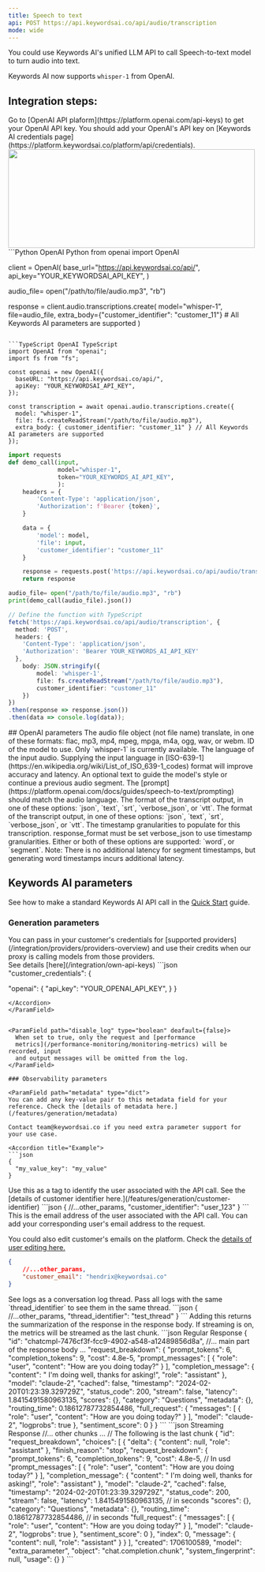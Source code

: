 ```yaml
---
title: Speech to text
api: POST https://api.keywordsai.co/api/audio/transcription
mode: wide
---
```


You could use Keywords AI's unified LLM API to call Speech-to-text model to turn audio into text.

Keywords AI now supports `whisper-1` from OpenAI.


## Integration steps:

<Steps>
<Step title="Get your OpenAI API key" >
Go to [OpenAI API plaform](https://platform.openai.com/api-keys) to get your OpenAI API key.
</Step>
<Step title="Add your credentials on Keywords AI credentials page" >
You should add your OpenAI's API key on [Keywords AI credentials page](https://platform.keywordsai.co/platform/api/credentials).
<img height="200" width="500"  src="/images/api-features/credentials.png"/>
</Step>

<Step title="Call your speech-to-text model">
<CodeGroup>
```Python OpenAI Python
from openai import OpenAI

client = OpenAI(
    base_url="https://api.keywordsai.co/api/",
    api_key="YOUR_KEYWORDSAI_API_KEY",
)

audio_file= open("/path/to/file/audio.mp3", "rb")

response = client.audio.transcriptions.create(
    model="whisper-1",
    file=audio_file,
    extra_body={"customer_identifier": "customer_11"}  # All Keywords AI parameters are supported
)
``` 

```TypeScript OpenAI TypeScript
import OpenAI from "openai";
import fs from "fs";

const openai = new OpenAI({
  baseURL: "https://api.keywordsai.co/api/",
  apiKey: "YOUR_KEYWORDSAI_API_KEY",
});

const transcription = await openai.audio.transcriptions.create({
  model: "whisper-1",
  file: fs.createReadStream("/path/to/file/audio.mp3"),
  extra_body: { customer_identifier: "customer_11" } // All Keywords AI parameters are supported
});

```
```python Python
import requests
def demo_call(input, 
              model="whisper-1",
              token="YOUR_KEYWORDS_AI_API_KEY",
              ):
    headers = {
        'Content-Type': 'application/json',
        'Authorization': f'Bearer {token}',
    }

    data = {
        'model': model,
        'file': input,
        'customer_identifier': "customer_11"
    }

    response = requests.post('https://api.keywordsai.co/api/audio/transcription', headers=headers, json=data)
    return response

audio_file= open("/path/to/file/audio.mp3", "rb")
print(demo_call(audio_file).json())
```
```TypeScript TypeScript
// Define the function with TypeScript
fetch('https://api.keywordsai.co/api/audio/transcription', {
  method: 'POST',
  headers: {
    'Content-Type': 'application/json',
    'Authorization': 'Bearer YOUR_KEYWORDS_AI_API_KEY'
  },
    body: JSON.stringify({
        model: 'whisper-1',
        file: fs.createReadStream("/path/to/file/audio.mp3"),
        customer_identifier: "customer_11"
    })
})
.then(response => response.json())
.then(data => console.log(data));
```
</CodeGroup>
</Step>

</Steps>
## OpenAI parameters 
<ParamField path="file" type="file" required>
The audio file object (not file name) translate, in one of these formats: flac, mp3, mp4, mpeg, mpga, m4a, ogg, wav, or webm.
</ParamField>
<ParamField path="model" type="string" required>
ID of the model to use. Only `whisper-1` is currently available.
</ParamField>
<ParamField path="language" type="string">
The language of the input audio. Supplying the input language in [ISO-639-1](https://en.wikipedia.org/wiki/List_of_ISO_639-1_codes) format will improve accuracy and latency.
</ParamField>
<ParamField path="prompt" type="string">
An optional text to guide the model's style or continue a previous audio segment. The [prompt](https://platform.openai.com/docs/guides/speech-to-text/prompting) should match the audio language.
</ParamField>
<ParamField path="response_format" type="string" default={"json"}>
The format of the transcript output, in one of these options: `json`, `text`, `srt`, `verbose_json`, or `vtt`.
</ParamField>
<ParamField path="temperature" type="number" default={0}>
The format of the transcript output, in one of these options: `json`, `text`, `srt`, `verbose_json`, or `vtt`.
</ParamField>
<ParamField path="timestamp_granularities" type="array" default={"segment"}>
The timestamp granularities to populate for this transcription. response_format must be set verbose_json to use timestamp granularities. Either or both of these options are supported: `word`, or `segment`. Note: There is no additional latency for segment timestamps, but generating word timestamps incurs additional latency.
</ParamField>


## Keywords AI parameters
See how to make a standard Keywords AI API call in the [Quick Start](/get-started/quick-start) guide.
### Generation parameters

<ParamField path="customer_credentials" type="object">
You can pass in your customer's credentials for [supported providers](/integration/providers/providers-overview) and use their credits when our proxy is calling models from those providers. <br/>See details [here](/integration/own-api-keys)
<Accordion title="Example">
```json
"customer_credentials": {

  "openai": {
    "api_key": "YOUR_OPENAI_API_KEY",
  }
}
```
</Accordion>
</ParamField>


<ParamField path="disable_log" type="boolean" deafault={false}>
  When set to true, only the request and [performance
  metrics](/performance-monitoring/monitoring-metrics) will be recorded, input
  and output messages will be omitted from the log.
</ParamField>

### Observability parameters

<ParamField path="metadata" type="dict">
You can add any key-value pair to this metadata field for your reference. Check the [details of metadata here.](/features/generation/metadata)

Contact team@keywordsai.co if you need extra parameter support for your use case.

<Accordion title="Example">
```json
{
  "my_value_key": "my_value"
}
```
</Accordion>
</ParamField>

<ParamField path="customer_identifier" type="string">
  Use this as a tag to identify the user associated with the API call. See the [details of customer identifier here.](/features/generation/customer-identifier)
  <Accordion title="Example">
```json
{
    //...other_params,
    "customer_identifier": "user_123"
}
```
</Accordion>
</ParamField>

<ParamField path="customer_email" type="string">
  This is the email address of the user associated with the API call. You can add your corresponding user's email address to the request.
  
  You could also edit customer's emails on the platform. Check the [details of user editing here.](/features/user/user-creation)
    <Accordion title="Example">
```json
{
    //...other_params,
    "customer_email": "hendrix@keywordsai.co"
}
```
</Accordion>
</ParamField>
<ParamField path="thread_identifier" type="string">
  See logs as a conversation log thread. Pass all logs with the same `thread_identifier` to see them in the same thread.
    <Accordion title="Example">
```json
{
    //...other_params,
    "thread_identifier": "test_thread"
}
```
</Accordion>
</ParamField>

<ParamField path="request_breakdown" type="boolean" default={false}>
Adding this returns the summarization of the response in the response body. If streaming is on, the metrics will be streamed as the last chunk.

  <Accordion title="Properties">
    <CodeGroup>
```json Regular Response
{
  "id": "chatcmpl-7476cf3f-fcc9-4902-a548-a12489856d8a",
  //... main part of the response body ...
  "request_breakdown": {
    "prompt_tokens": 6,
    "completion_tokens": 9,
    "cost": 4.8e-5,
    "prompt_messages": [
      {
        "role": "user",
        "content": "How are you doing today?"
      }
    ],
    "completion_message": {
      "content": " I'm doing well, thanks for asking!",
      "role": "assistant"
    },
    "model": "claude-2",
    "cached": false,
    "timestamp": "2024-02-20T01:23:39.329729Z",
    "status_code": 200,
    "stream": false,
    "latency": 1.8415491580963135,
    "scores": {},
    "category": "Questions",
    "metadata": {},
    "routing_time": 0.18612787732854486,
    "full_request": {
      "messages": [
        {
          "role": "user",
          "content": "How are you doing today?"
        }
      ],
      "model": "claude-2",
      "logprobs": true
    },
    "sentiment_score": 0
  }
}
```
```json Streaming Response
//... other chunks ...
// The following is the last chunk
{
  "id": "request_breakdown",
  "choices": [
    {
      "delta": { "content": null, "role": "assistant" },
      "finish_reason": "stop",
      "request_breakdown": {
        "prompt_tokens": 6,
        "completion_tokens": 9,
        "cost": 4.8e-5, //  In usd
        "prompt_messages": [
          {
            "role": "user",
            "content": "How are you doing today?"
          }
        ],
        "completion_message": {
          "content": " I'm doing well, thanks for asking!",
          "role": "assistant"
        },
        "model": "claude-2",
        "cached": false,
        "timestamp": "2024-02-20T01:23:39.329729Z",
        "status_code": 200,
        "stream": false,
        "latency": 1.8415491580963135, // in seconds
        "scores": {},
        "category": "Questions",
        "metadata": {},
        "routing_time": 0.18612787732854486, // in seconds
        "full_request": {
          "messages": [
            {
              "role": "user",
              "content": "How are you doing today?"
            }
          ],
          "model": "claude-2",
          "logprobs": true
        },
        "sentiment_score": 0
      },
      "index": 0,
      "message": { "content": null, "role": "assistant" }
    }
  ],
  "created": 1706100589,
  "model": "extra_parameter",
  "object": "chat.completion.chunk",
  "system_fingerprint": null,
  "usage": {}
}
```
    </CodeGroup>
  </Accordion>
</ParamField>





<RequestExample>
</RequestExample>